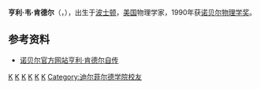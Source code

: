 
{{Expand|time=2013-02-11T10:34:53+00:00 }}
{{Infobox scientist
|name=亨利·肯德尔{{Nobel icon|1990年诺贝尔物理学奖|诺贝尔物理学奖}}<br>Henry Kendall
|image= Henry Kendall by Tom Frost.jpg
|caption= 亨利·肯德尔攝於[[優勝美地|優勝美地]]，{{le|Tom Frost|Tom Frost}}攝。
|birth_date = {{Birth date|1926|12|9|mf=y}}
|birth_place = {{USA}}[[麻塞諸塞州|麻塞諸塞州]][[波士頓|波士頓]]
|death_date = {{Death date and age|1999|2|15|1926|12|9|mf=yes}}
|death_place= {{USA}}[[佛羅里達州|佛羅里達州]]{{le|Wakulla Springs State Park|Wakulla Springs State Park}}
|alma_mater = [[安默斯特學院|安默斯特學院]]<br>[[麻省理工學院|麻省理工學院]]
|nationality = [[美國|美國]]
|field=[[物理學|物理學]]
|prizes=[[諾貝爾物理學獎|諾貝爾物理學獎]]（1990年）
|work_institution = [[麻省理工學院|麻省理工學院]]<br>[[史丹佛大學|史丹佛大學]]
|doctoral_advisor = {{le|Martin Deutsch|Martin Deutsch}}
|spouse=
|children=
|website=
|footnotes=
}}
'''亨利·韦·肯德尔'''（{{lang-en|'''Henry Way Kendall'''}}，{{bd|1926年|12月9日|1999年|2月15日}}），出生于[[波士顿|波士顿]]，[[美国|美国]]物理学家，1990年获[[诺贝尔物理学奖|诺贝尔物理学奖]]。
<!-- 他是“关心社会科学家联盟(Union of Concerned Scientists)”的创始人之一 -->

==参考资料==
* [http://nobelprize.org/nobel_prizes/physics/laureates/1990/kendall-autobio.html 诺贝尔官方网站亨利·肯德尔自传]{{Wayback|url=http://nobelprize.org/nobel_prizes/physics/laureates/1990/kendall-autobio.html |date=20101214233103 }}

{{Physicist-stub}}
{{量子场论}}
{{诺贝尔物理学奖获得者}}
{{Authority control}}
[[Category:1926年出生|K]]
[[Category:1999年逝世|K]]
[[Category:美国物理学家|K]]
[[Category:诺贝尔物理学奖获得者|K]]
[[Category:阿默斯特學院校友|K]]
[[Category:麻省理工學院校友|K]]
[[Category:迪尔菲尔德学院校友|Category:迪尔菲尔德学院校友]]